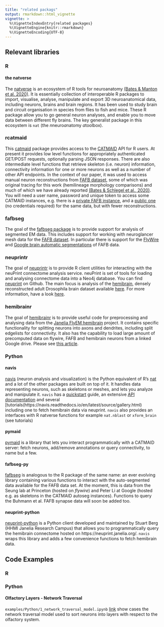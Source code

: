 ```yaml
---
title: "related packags"
output: rmarkdown::html_vignette
vignette: >
  %\VignetteIndexEntry{related packages}
  %\VignetteEngine{knitr::rmarkdown}
  %\VignetteEncoding{UTF-8}
---
```


## Relevant libraries
### R 
#### the natverse
The [natverse](https://github.com/natverse) is an ecosystem of R tools for neuroanatomy [(Bates & Manton et al. 2020)](https://elifesciences.org/articles/53350). It is essentially collection of interoperable R packages to import, visualise, analyse, manipulate and export 3D neuroanatomical data, including neurons, brains and brain regions. It has been used to study brain and circuit organisation in species from flies to fish and mice. These R package allow you to go general neuron analyses, and enable you to move data between different fly brains. The key generalist package in this ecosystem is `nat` (the *n*neuro*a*natomy *a*toolbox).

### rcatmaid
This [catmaid](http://natverse.org/rcatmaid/) package provides access to the [CATMAID](https://catmaid.readthedocs.io/en/stable/) API for R users. At present it provides low level functions for appropriately authenticated GET/POST requests, optionally parsing JSON responses. There are also intermediate level functions that retrieve skeleton (i.e. neuron) information, connectivity information for one or more neurons as well as a number of other API endpoints. In the context of our paper, it was used to access manual neuron reconstructions from [FAFB dataset](https://neuropil.janelia.org/tracing/fafb/v14/), some of which was original tracing for this work (hemilineage morphology comparisons) and much of which we have already reported [(Bates & Schlegel et al., 2020)](https://www.sciencedirect.com/science/article/pii/S0960982220308587). You will need a user name, password and unique token to access some CATMAID instances, e.g. there is a [private FAFB instance](https://neuropil.janelia.org/tracing/fafb/v14/), and a [public one](https://catmaid-fafb.virtualflybrain.org/) (no credentials required) for the same data, but with fewer reconstructions. 

### fafbseg
The goal of the [fafbseg package](http://natverse.org/fafbseg/) is to provide support for analysis of segmented EM data. This includes support for working with neuroglancer mesh data for the [FAFB dataset](https://pubmed.ncbi.nlm.nih.gov/30033368/). In particular there is support for the [FlyWire](https://ngl.flywire.ai/?local_id=0405d158a8adf61ef9013563b65a3535) and [Google brain automatic segmentations](https://www.biorxiv.org/content/10.1101/605634v1) of FAFB data.

### neuprintr
The goal of [neuprintr](https://github.com/natverse/neuprintr) is to provide R client utilities for interacting
with the neuPrint connectome analysis service. neuPrint is set of tools
for loading and analysing connectome data into a Neo4j database. You can
find [neuprint](https://github.com/connectome-neuprint/neuPrint) on
Github. The main focus is analysis of the
[hemibrain](https://www.janelia.org/project-team/flyem/hemibrain),
densely reconstructed adult Drosophila brain dataset available [here](https://neuprint.janelia.org/).
For more information, have a look [here](https://neuprint.janelia.org/help). 

### hemibrainr
The goal of [hemibrainr](https://github.com/natverse/hemibrainr) is to provide useful code for preprocessing and
analysing data from the [Janelia FlyEM
hemibrain](https://www.janelia.org/project-team/flyem) project. It contains specific functionality for splitting neurons into axons and dendrites, including split edgelists for connectivity. It also has the capability to load large amount of precomputed data on flywire, FAFB and hemibrain neurons from a linked Google drive. Please see [this article](https://flyconnectome.github.io/hemibrainr/articles/google_filestream.html).

### Python
#### navis
[navis](https://navis.readthedocs.io/en/latest/) (*n*euron *a*nalysis and *vis*ualization) is the Python equivalent of R's
[nat](https://natverse.github.io/nat/) and a lot of the other packages are built on top of it. It handles data representing neurons, such as 
skeletons or meshes, and lets you analyze and manipulate it. `navis` has a [quickstart](https://navis.readthedocs.io/en/latest/source/tutorials/quickstart.html) 
guide, an extensive [API documentation](https://navis.readthedocs.io/en/latest/source/api.html) and several 
[tutorials(https://navis.readthedocs.io/en/latest/source/gallery.html) including one to fetch hemibrain data via neuprint. `navis` also provides an interfaces with R natverse functions for example `nat.nblast` or `xform_brain` (see tutorials)

#### pymaid
[pymaid](https://pymaid.readthedocs.io/en/latest/) is a library that lets you interact programmatically with a CATMAID server: fetch neurons, add/remove
annotations or query connectivity, to name but a few.

#### fafbseg-py
[fafbseg](https://fafbseg-py.readthedocs.io/en/latest/) is analogous to the R package of the same name: an ever evolving library containing various 
functions to interact with the auto-segmented data available for the FAFB data set. At the moment, this is data from the Seung lab at Princeton (hosted
on _flywire_) and Peter Li at Google (hosted e.g. as skeletons in the CATMAID autoseg instances). Functions to query the Buhmann et al. FAFB synapse
data will soon be added too. 

#### neuprint-python
[neuprint-python](https://connectome-neuprint.github.io/neuprint-python/docs/) is a Python client developed and maintained by Stuart Berg (HHMI Janelia
Research Campus) that allows you to programmatically query the hemibrain connectome hosted on https://neuprint.janelia.org/. `navis` wraps this library
and adds a few convenience functions to fetch hemibrain data.

## Code Examples
### R 

### Python
#### Olfactory Layers - Network Traversal
`examples/Python/1_network_traversal_model.ipynb` [link](https://github.com/flyconnectome/2020hemibrain_examples/blob/main/examples/Python/1_network_traversal_model.ipynb)
show cases the network traversal model used to sort neurons into layers with respect to the olfactory system.
